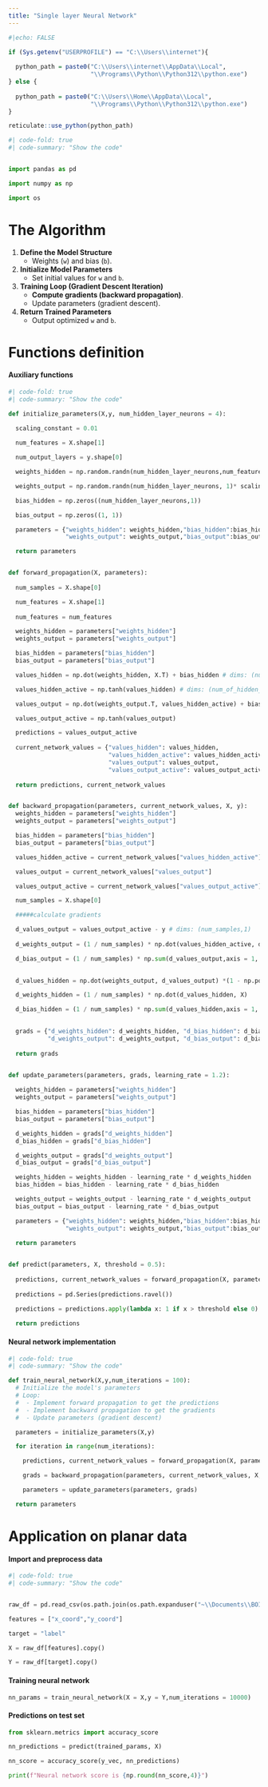 ```yaml
---
title: "Single layer Neural Network"
---
```


```r
#|echo: FALSE

if (Sys.getenv("USERPROFILE") == "C:\\Users\\internet"){
  
  python_path = paste0("C:\\Users\\internet\\AppData\\Local",
                       "\\Programs\\Python\\Python312\\python.exe")
} else {
  
  python_path = paste0("C:\\Users\\Home\\AppData\\Local",
                       "\\Programs\\Python\\Python312\\python.exe")
}

reticulate::use_python(python_path)

```

```python
#| code-fold: true
#| code-summary: "Show the code"


import pandas as pd

import numpy as np

import os


```

# **The Algorithm**

1. **Define the Model Structure**  
   - Weights (`w`) and bias (`b`).

2. **Initialize Model Parameters**  
   - Set initial values for `w` and `b`.

3. **Training Loop (Gradient Descent Iteration)**  
   - **Compute gradients (backward propagation)**.  
   - Update parameters (gradient descent).  

4. **Return Trained Parameters**  
   - Output optimized `w` and `b`.  



# Functions definition

#### Auxiliary functions

```python
#| code-fold: true
#| code-summary: "Show the code"

def initialize_parameters(X,y, num_hidden_layer_neurons = 4):

  scaling_constant = 0.01
 
  num_features = X.shape[1]

  num_output_layers = y.shape[0]

  weights_hidden = np.random.randn(num_hidden_layer_neurons,num_features) * scaling_constant

  weights_output = np.random.randn(num_hidden_layer_neurons, 1)* scaling_constant

  bias_hidden = np.zeros((num_hidden_layer_neurons,1))

  bias_output = np.zeros((1, 1))

  parameters = {"weights_hidden": weights_hidden,"bias_hidden":bias_hidden,
                "weights_output": weights_output,"bias_output":bias_output}

  return parameters


def forward_propagation(X, parameters):
  
  num_samples = X.shape[0]

  num_features = X.shape[1]
  
  num_features = num_features

  weights_hidden = parameters["weights_hidden"]
  weights_output = parameters["weights_output"]

  bias_hidden = parameters["bias_hidden"]
  bias_output = parameters["bias_output"]

  values_hidden = np.dot(weights_hidden, X.T) + bias_hidden # dims: (num_of_hidden_neurons,num_samples)

  values_hidden_active = np.tanh(values_hidden) # dims: (num_of_hidden_neurons,num_samples)

  values_output = np.dot(weights_output.T, values_hidden_active) + bias_output # dims: (num_samples)

  values_output_active = np.tanh(values_output)

  predictions = values_output_active
  
  current_network_values = {"values_hidden": values_hidden,
                            "values_hidden_active": values_hidden_active,
                            "values_output": values_output,
                            "values_output_active": values_output_active}
  
  return predictions, current_network_values


def backward_propagation(parameters, current_network_values, X, y):
  weights_hidden = parameters["weights_hidden"]
  weights_output = parameters["weights_output"]

  bias_hidden = parameters["bias_hidden"]
  bias_output = parameters["bias_output"]

  values_hidden_active = current_network_values["values_hidden_active"]

  values_output = current_network_values["values_output"]

  values_output_active = current_network_values["values_output_active"]

  num_samples = X.shape[0]

  #####calculate gradients

  d_values_output = values_output_active - y # dims: (num_samples,1)
  
  d_weights_output = (1 / num_samples) * np.dot(values_hidden_active, d_values_output.T) # dims: (num_of_hidden_neurons, 1)

  d_bias_output = (1 / num_samples) * np.sum(d_values_output,axis = 1, keepdims=True)

 
  d_values_hidden = np.dot(weights_output, d_values_output) *(1 - np.power(values_hidden_active, 2))

  d_weights_hidden = (1 / num_samples) * np.dot(d_values_hidden, X)

  d_bias_hidden = (1 / num_samples) * np.sum(d_values_hidden,axis = 1, keepdims=True) 

  
  grads = {"d_weights_hidden": d_weights_hidden, "d_bias_hidden": d_bias_hidden,
           "d_weights_output": d_weights_output, "d_bias_output": d_bias_output}
  
  return grads
  

def update_parameters(parameters, grads, learning_rate = 1.2):

  weights_hidden = parameters["weights_hidden"]
  weights_output = parameters["weights_output"]

  bias_hidden = parameters["bias_hidden"]
  bias_output = parameters["bias_output"]

  d_weights_hidden = grads["d_weights_hidden"]
  d_bias_hidden = grads["d_bias_hidden"]

  d_weights_output = grads["d_weights_output"]
  d_bias_output = grads["d_bias_output"]

  weights_hidden = weights_hidden - learning_rate * d_weights_hidden
  bias_hidden = bias_hidden - learning_rate * d_bias_hidden

  weights_output = weights_output - learning_rate * d_weights_output
  bias_output = bias_output - learning_rate * d_bias_output

  parameters = {"weights_hidden": weights_hidden,"bias_hidden":bias_hidden,
                "weights_output": weights_output,"bias_output":bias_output}
  
  return parameters


def predict(parameters, X, threshold = 0.5):
  
  predictions, current_network_values = forward_propagation(X, parameters)
  
  predictions = pd.Series(predictions.ravel())

  predictions = predictions.apply(lambda x: 1 if x > threshold else 0)
  
  return predictions

```



#### Neural network implementation

```python
#| code-fold: true
#| code-summary: "Show the code"

def train_neural_network(X,y,num_iterations = 100):
  # Initialize the model's parameters
  # Loop:
  #  - Implement forward propagation to get the predictions
  #  - Implement backward propagation to get the gradients
  #  - Update parameters (gradient descent)

  parameters = initialize_parameters(X,y)

  for iteration in range(num_iterations):

    predictions, current_network_values = forward_propagation(X, parameters)

    grads = backward_propagation(parameters, current_network_values, X, y)

    parameters = update_parameters(parameters, grads)

  return parameters

```




# Application on planar data

#### Import and preprocess data
```python
#| code-fold: true
#| code-summary: "Show the code"


raw_df = pd.read_csv(os.path.join(os.path.expanduser("~\\Documents\\BOI_DL_website"), "data\\planar_data.csv"))

features = ["x_coord","y_coord"]

target = "label"

X = raw_df[features].copy()

Y = raw_df[target].copy()


```



#### Training neural network

```python

nn_params = train_neural_network(X = X,y = Y,num_iterations = 10000)


```

#### Predictions on test set

```python

from sklearn.metrics import accuracy_score

nn_predictions = predict(trained_params, X)

nn_score = accuracy_score(y_vec, nn_predictions)

print(f"Neural network score is {np.round(nn_score,4)}")

```

